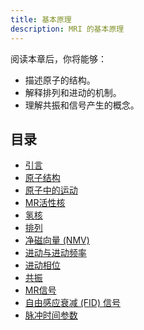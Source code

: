 ```yaml
---
title: 基本原理
description: MRI 的基本原理
---
```

阅读本章后，你将能够：
- 描述原子的结构。
- 解释排列和进动的机制。
- 理解共振和信号产生的概念。

## 目录
- [引言](./atom.md#introduction)
- [原子结构](./atom.md#atomic-structure)
- [原子中的运动](./atom.md#motion-in-the-atom) 
- [MR活性核](./atom.md#mr-active-nuclei)
- [氢核](./atom.md#the-hydrogen-nucleus)
- [排列](./atom.md#alignment)
- [净磁向量 (NMV)](./atom.md#net-magnetic-vector-nmv)
- [进动与进动频率](./atom.md#precession-and-precessional)
- [进动相位](./atom.md#precessional-phase)
- [共振](./atom.md#resonance)
- [MR信号](./atom.md#mr-signal)
- [自由感应衰减 (FID) 信号](./atom.md#the-free-induction-decay-fid-signal)
- [脉冲时间参数](./atom.md#pulse-timing-parameters)